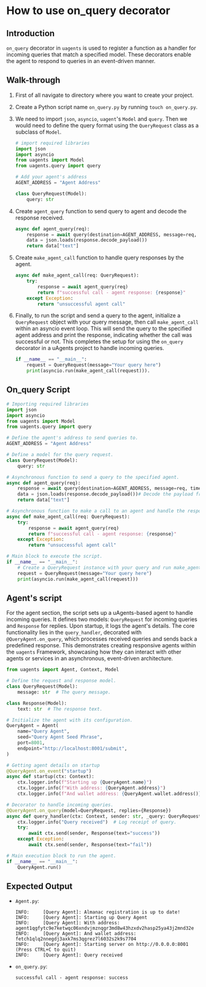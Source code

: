 # How to use on_query decorator

## Introduction

`on_query` decorator in `uagents` is used to register a function as a handler for incoming queries that match a specified model.
These decorators enable the agent to respond to queries in an event-driven manner.

## Walk-through

1. First of all navigate to directory where you want to create your project.
2. Create a Python script name `on_query.py` by running `touch on_query.py`.
3. We need to import `json`, `asyncio`, `uagent`'s `Model` and `query`. Then we would need to define the query format using the `QueryRequest` class as a subclass of `Model`.

    ```python
    # import required libraries
    import json
    import asyncio
    from uagents import Model
    from uagents.query import query

    # Add your agent's address
    AGENT_ADDRESS = "Agent Address"

    class QueryRequest(Model):
        query: str
    ```

4. Create `agent_query` function to send query to agent and decode the response received.

    ```python
    async def agent_query(req):
        response = await query(destination=AGENT_ADDRESS, message=req, timeout=15.0)
        data = json.loads(response.decode_payload())
        return data["text"]
    ```

5. Create `make_agent_call` function to handle query responses by the agent.

    ```python
    async def make_agent_call(req: QueryRequest):
        try:
            response = await agent_query(req)
            return f"successful call - agent response: {response}"
        except Exception:
            return "unsuccessful agent call"
    ```

6. Finally, to run the script and send a query to the agent, initialize a `QueryRequest` object with your query message, then call `make_agent_call` within an asyncio event loop. This will send the query to the specified agent address and print the response, indicating whether the call was successful or not. This completes the setup for using the `on_query` decorator in a uAgents project to handle incoming queries.

    ```python
    if __name__ == "__main__":
        request = QueryRequest(message="Your query here")
        print(asyncio.run(make_agent_call(request))).
    ```

## On_query Script

```py copy filename="on_query.py"
# Importing required libraries
import json
import asyncio
from uagents import Model
from uagents.query import query

# Define the agent's address to send queries to.
AGENT_ADDRESS = "Agent Address"

# Define a model for the query request.
class QueryRequest(Model):
    query: str

# Asynchronous function to send a query to the specified agent.
async def agent_query(req):
    response = await query(destination=AGENT_ADDRESS, message=req, timeout=15.0)
    data = json.loads(response.decode_payload())# Decode the payload from the response and load it as JSON.
    return data["text"]

# Asynchronous function to make a call to an agent and handle the response.
async def make_agent_call(req: QueryRequest):
    try:
        response = await agent_query(req)
        return f"successful call - agent response: {response}"
    except Exception:
        return "unsuccessful agent call"

# Main block to execute the script.
if __name__ == "__main__":
    # Create a QueryRequest instance with your query and run make_agent_call with request.
    request = QueryRequest(message="Your query here")
    print(asyncio.run(make_agent_call(request)))

```

## Agent's script

For the agent section, the script sets up a uAgents-based agent to handle incoming queries. It defines two models: `QueryRequest` for incoming queries and `Response` for replies. Upon startup, it logs the agent's details. The core functionality lies in the `query_handler`, decorated with` @QueryAgent.on_query`, which processes received queries and sends back a predefined response. This demonstrates creating responsive agents within the `uagents` Framework, showcasing how they can interact with other agents or services in an asynchronous, event-driven architecture.

```py copy filename="agent.py"
from uagents import Agent, Context, Model

# Define the request and response model.
class QueryRequest(Model):
    message: str  # The query message.

class Response(Model):
    text: str  # The response text.

# Initialize the agent with its configuration.
QueryAgent = Agent(
    name="Query Agent",  
    seed="Query Agent Seed Phrase",
    port=8001,  
    endpoint="http://localhost:8001/submit",  
)

# Getting agent details on startup
@QueryAgent.on_event("startup")
async def startup(ctx: Context):
    ctx.logger.info(f"Starting up {QueryAgent.name}")
    ctx.logger.info(f"With address: {QueryAgent.address}")
    ctx.logger.info(f"And wallet address: {QueryAgent.wallet.address()}")

# Decorator to handle incoming queries.
@QueryAgent.on_query(model=QueryRequest, replies={Response})
async def query_handler(ctx: Context, sender: str, _query: QueryRequest):
    ctx.logger.info("Query received")  # Log receipt of query.
    try:
        await ctx.send(sender, Response(text="success"))
    except Exception:
        await ctx.send(sender, Response(text="fail"))

# Main execution block to run the agent.
if __name__ == "__main__":
    QueryAgent.run()
```

## Expected Output

- `Agent.py`:

    ```
    INFO:     [Query Agent]: Almanac registration is up to date!
    INFO:     [Query Agent]: Starting up Query Agent
    INFO:     [Query Agent]: With address: agent1qgfytc9e7ketwqc06xndvjmznqgr3md8w43hzxdv2hasp25ya43j2mnd32e
    INFO:     [Query Agent]: And wallet address: fetch1qlq2nnegdj3axk7ms3qgrez7l6032s2k9s7704
    INFO:     [Query Agent]: Starting server on http://0.0.0.0:8001 (Press CTRL+C to quit)
    INFO:     [Query Agent]: Query received
    ```
- `on_query.py`:

    ```
    successful call - agent response: success
    ```
